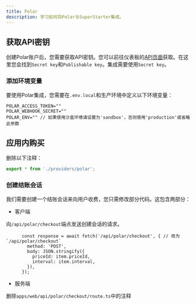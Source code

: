 ```yaml
---
title: Polar
description: 学习如何将Polar与SuperStarter集成。
---
```


## 获取API密钥

创建Polar账户后，您需要获取API密钥。您可以前往仪表板的[API页面](https://polar.sh/)获取。在这里您会找到`Secret key`和`Publishable key`。集成需要使用`Secret key`。

### 添加环境变量

要使用Polar集成，您需要在`.env.local`和生产环境中定义以下环境变量：

```env .env.local
POLAR_ACCESS_TOKEN=""
POLAR_WEBHOOK_SECRET=""
POLAR_ENV="" // 如果使用沙盒环境请设置为'sandbox'，否则使用'production'或省略此参数
```

## 应用内购买

删除以下注释：
```ts zh/packages/payments/index.ts
export * from './providers/polar';
```

### 创建结账会话

我们需要创建一个结账会话来向用户收费，您只需修改部分代码。这包含两部分：

- 客户端

向`/api/polar/checkout`端点发送创建会话的请求。

```tsx apps/web/[locale]/components/payment/price-form.tsx
      const response = await fetch('/api/polar/checkout', { // 改为`/api/polar/checkout`
        method: 'POST',
        body: JSON.stringify({
          priceId: item.priceId,
          interval: item.interval,
        }),
      });
```

- 服务端

删除`apps/web/api/polar/checkout/route.ts`中的注释